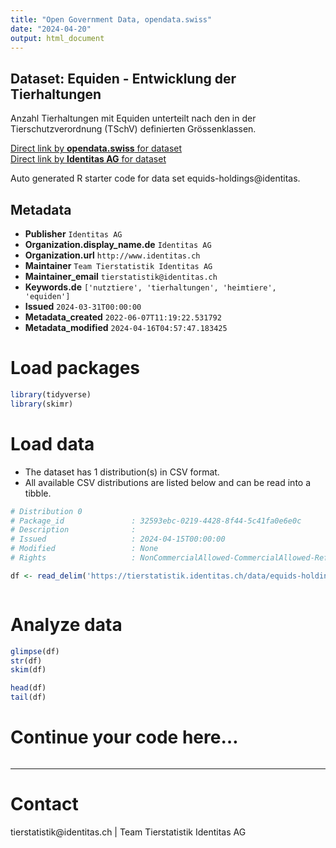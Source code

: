 ```yaml
---
title: "Open Government Data, opendata.swiss"
date: "2024-04-20"
output: html_document
---
```


## Dataset: Equiden - Entwicklung der Tierhaltungen

Anzahl Tierhaltungen mit Equiden unterteilt nach den in der Tierschutzverordnung (TSchV) definierten Grössenklassen. 

[Direct link by **opendata.swiss** for dataset](https://opendata.swiss/de/dataset/equiden-entwicklung-der-tierhaltungen)<br>
[Direct link by **Identitas AG** for dataset](https://tierstatistik.identitas.ch/)

Auto generated R starter code for data set equids-holdings@identitas.

## Metadata

- **Publisher** `Identitas AG`
- **Organization.display_name.de** `Identitas AG`
- **Organization.url** `http://www.identitas.ch`
- **Maintainer** `Team Tierstatistik Identitas AG`
- **Maintainer_email** `tierstatistik@identitas.ch`
- **Keywords.de** `['nutztiere', 'tierhaltungen', 'heimtiere', 'equiden']`
- **Issued** `2024-03-31T00:00:00`
- **Metadata_created** `2022-06-07T11:19:22.531792`
- **Metadata_modified** `2024-04-16T04:57:47.183425`


# Load packages

```r

library(tidyverse)
library(skimr)

```

# Load data

-   The dataset has 1 distribution(s) in CSV format.
-   All available CSV distributions are listed below and can be read into a tibble.

```r

# Distribution 0
# Package_id               : 32593ebc-0219-4428-8f44-5c41fa0e6e0c
# Description              : 
# Issued                   : 2024-04-15T00:00:00
# Modified                 : None
# Rights                   : NonCommercialAllowed-CommercialAllowed-ReferenceRequired

df <- read_delim('https://tierstatistik.identitas.ch/data/equids-holdings.csv')



```

# Analyze data

```r

glimpse(df)
str(df)
skim(df)

head(df)
tail(df)

```

# Continue your code here...

```r

```

------------------------------------------------------------------------

# Contact

tierstatistik@identitas.ch | Team Tierstatistik Identitas AG
